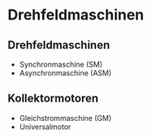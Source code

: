 # Drehfeldmaschinen



::: callout-note
## Drehfeldmaschinen

-   Synchronmaschine (SM)
-   Asynchronmaschine (ASM)
:::



::: callout-note
## Kollektormotoren

-   Gleichstrommaschine (GM)
-   Universalmotor
:::
